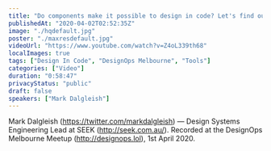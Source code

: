 ```yaml
---
title: "Do components make it possible to design in code? Let's find out! | DesignOps Melbourne"
publishedAt: "2020-04-02T02:52:35Z"
image: "./hqdefault.jpg"
poster: "./maxresdefault.jpg"
videoUrl: "https://www.youtube.com/watch?v=Z4oL339th68"
localImages: true
tags: ["Design In Code", "DesignOps Melbourne", "Tools"]
categories: ["Video"]
duration: "0:58:47"
privacyStatus: "public"
draft: false
speakers: ["Mark Dalgleish"]
---
```


Mark Dalgleish (https://twitter.com/markdalgleish) — Design Systems Engineering Lead at SEEK (http://seek.com.au/). Recorded at the DesignOps Melbourne Meetup (http://designops.lol), 1st April 2020.
